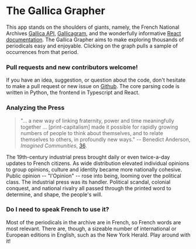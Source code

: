 # The Gallica Grapher

This app stands on the shoulders of giants, namely, the French National Archives [Gallica API](https://api.bnf.fr/fr/api-document-de-gallica), [Gallicagram](https://shiny.ens-paris-saclay.fr/app/gallicagram), and the wonderfully informative [React documentation](https://beta.reactjs.org/). The Gallica Grapher aims to make exploring thousands of periodicals easy and enjoyable. Clicking on the graph pulls a sample of occurrences from that period.

### Pull requests and new contributors welcome!

If you have an idea, suggestion, or question about the code, don't hesitate to make a pull request or new issue on [Github](https://github.com/gleasonw/gallica-grapher). The core parsing code is written in Python, the frontend in Typescript and React.

### Analyzing the Press

> "... a new way of linking fraternity, power and time meaningfully together ... [print-capitalism] made it possible for
> rapidly growing numbers of people to think about themselves, and to
> relate themselves to others, in profoundly new ways."
> -- Benedict Anderson, _Imagined Communities_, [36](https://is.muni.cz/el/1423/jaro2016/SOC757/um/61816961/Benedict_Anderson_Imagined_Communities.pdf).

The 19th-century industrial press brought daily or even twice-a-day updates to French citizens. As wide distribution elevated individual opinions to group opinions, culture and identity became more nationally cohesive. Public opinion -- "l'Opinion" -- rose into being, looming over the political class. The industrial press was its handler. Political scandal, colonial conquest, and national rivalry all passed through the printed word to determine, and shape, the people's will.

### Do I need to speak French to use it?

Most of the periodicals in the archive are in French, so French words are most relevant. There are, though, a sizeable number of international or
European editions in English, such as the New York Herald. Play around with it!
